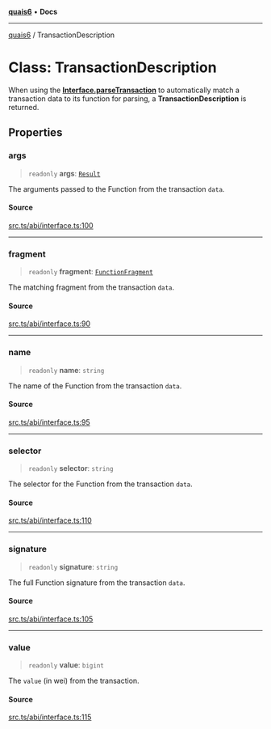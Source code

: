 [**quais6**](../README.md) • **Docs**

***

[quais6](../globals.md) / TransactionDescription

# Class: TransactionDescription

When using the [**Interface.parseTransaction**](Interface.md#parsetransaction)
 to automatically match a transaction data to its function for parsing,
 a **TransactionDescription** is returned.

## Properties

### args

> `readonly` **args**: [`Result`](Result.md)

The arguments passed to the Function from the transaction `data`.

#### Source

[src.ts/abi/interface.ts:100](https://github.com/dominant-strategies/quais-6.js/blob/aca1855329c3946c627ab7f16ac5304cea7d20c5/src.ts/abi/interface.ts#L100)

***

### fragment

> `readonly` **fragment**: [`FunctionFragment`](FunctionFragment.md)

The matching fragment from the transaction `data`.

#### Source

[src.ts/abi/interface.ts:90](https://github.com/dominant-strategies/quais-6.js/blob/aca1855329c3946c627ab7f16ac5304cea7d20c5/src.ts/abi/interface.ts#L90)

***

### name

> `readonly` **name**: `string`

The name of the Function from the transaction `data`.

#### Source

[src.ts/abi/interface.ts:95](https://github.com/dominant-strategies/quais-6.js/blob/aca1855329c3946c627ab7f16ac5304cea7d20c5/src.ts/abi/interface.ts#L95)

***

### selector

> `readonly` **selector**: `string`

The selector for the Function from the transaction `data`.

#### Source

[src.ts/abi/interface.ts:110](https://github.com/dominant-strategies/quais-6.js/blob/aca1855329c3946c627ab7f16ac5304cea7d20c5/src.ts/abi/interface.ts#L110)

***

### signature

> `readonly` **signature**: `string`

The full Function signature from the transaction `data`.

#### Source

[src.ts/abi/interface.ts:105](https://github.com/dominant-strategies/quais-6.js/blob/aca1855329c3946c627ab7f16ac5304cea7d20c5/src.ts/abi/interface.ts#L105)

***

### value

> `readonly` **value**: `bigint`

The `value` (in wei) from the transaction.

#### Source

[src.ts/abi/interface.ts:115](https://github.com/dominant-strategies/quais-6.js/blob/aca1855329c3946c627ab7f16ac5304cea7d20c5/src.ts/abi/interface.ts#L115)

